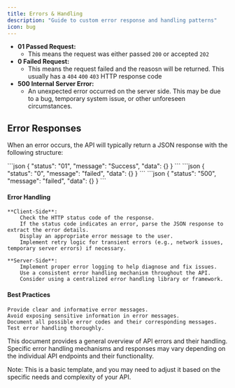 ```yaml
---
title: Errors & Handling
description: "Guide to custom error response and handling patterns"
icon: bug
---
```


* **01 Passed Request:** 
    * This means the request was either passed `200` or accepted `202`
* **0 Failed Request:** 
    * This means the request failed and the reasosn will be returned. This usually has a `404` `400` `403` HTTP response code
* **500 Internal Server Error:** 
    * An unexpected error occurred on the server side. This may be due to a bug, temporary system issue, or other unforeseen circumstances.

## Error Responses

When an error occurs, the API will typically return a JSON response with the following structure:

<Tabs>
  <Tab title="Passed">
```json
{
    "status": "01",
    "message": "Success",
    "data": {}
}
```

  </Tab>
  <Tab title="Failed">
```json
{
    "status": "0",
    "message": "failed",
    "data": {}
}
```
  </Tab>
  <Tab title="Internal Error">
```json
{
    "status": "500",
    "message": "failed",
    "data": {}
}
```
  </Tab>
</Tabs>

#### Error Handling

    **Client-Side**:
        Check the HTTP status code of the response.
        If the status code indicates an error, parse the JSON response to extract the error details.
        Display an appropriate error message to the user.
        Implement retry logic for transient errors (e.g., network issues, temporary server errors) if necessary.

    **Server-Side**:
        Implement proper error logging to help diagnose and fix issues.
        Use a consistent error handling mechanism throughout the API.
        Consider using a centralized error handling library or framework.

#### Best Practices

    Provide clear and informative error messages.
    Avoid exposing sensitive information in error messages.
    Document all possible error codes and their corresponding messages.
    Test error handling thoroughly.

This document provides a general overview of API errors and their handling. Specific error handling mechanisms and responses may vary depending on the individual API endpoints and their functionality.

Note: This is a basic template, and you may need to adjust it based on the specific needs and complexity of your API.